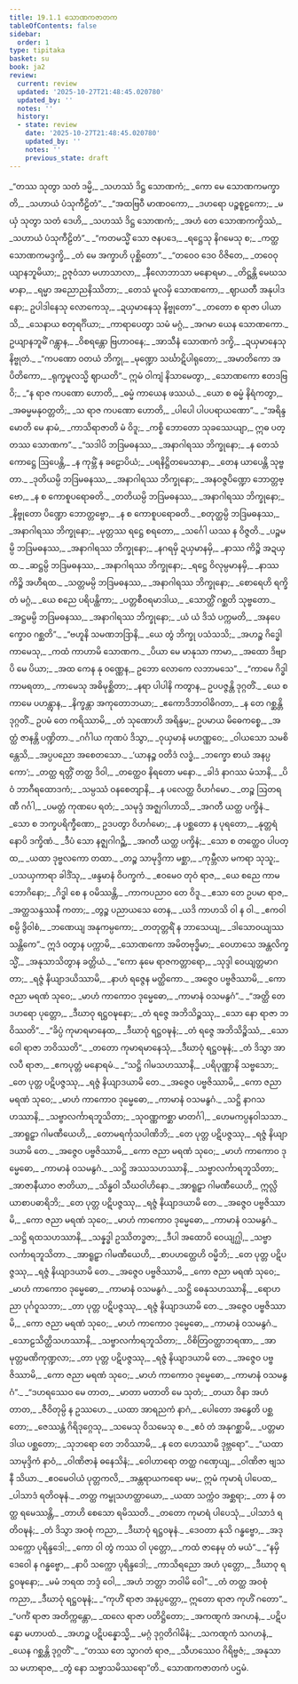```yaml
---
title: 19.1.1 သောဏကဇာတက
tableOfContents: false
sidebar:
  order: 1
type: tipitaka
basket: su
book: ja2
review:
  current: review
  updated: '2025-10-27T21:48:45.020780'
  updated_by: ''
  notes: ''
  history:
  - state: review
    date: '2025-10-27T21:48:45.020780'
    updated_by: ''
    notes: ''
    previous_state: draft
---
```



<ReviewStatus review={frontmatter.review} showDetails={true} />

<HypothesisAnnotation frontmatter={frontmatter} />

<DynamicBreadcrumb />

<Division number="1" book="ja2" e="ch" v="23" p="53">

<Paragraph number="443" type="verses" book="ja2">
_“တဿ သုတွာ သတံ ဒမ္မိ,_  
_သဟဿံ ဒိဋ္ဌ သောဏကံ;_  
_ကော မေ သောဏကမက္ခာတိ,_  
_သဟာယံ ပံသုကီဠိတံ”._  

</Paragraph>

</Division>
<Division number="2" book="ja2" e="ch" v="23" p="53">

<Paragraph number="444" type="verses" book="ja2">
_“အထဗြဝီ မာဏဝကော,_  
_ဒဟရော ပဉ္စစူဠကော;_  
_မယှံ သုတွာ သတံ ဒေဟိ,_  
_သဟဿံ ဒိဋ္ဌ သောဏကံ;_  
_အဟံ တေ သောဏကက္ခိဿံ,_  
_သဟာယံ ပံသုကီဠိတံ”._  

</Paragraph>

</Division>
<Division number="3" book="ja2" e="ch" v="23" p="53">

<Paragraph number="445" type="verses" book="ja2">
_“ကတမသ္မိံ သော ဇနပဒေ,_  
_ရဋ္ဌေသု နိဂမေသု စ;_  
_ကတ္ထ သောဏကမဒ္ဒက္ခိ,_  
_တံ မေ အက္ခာဟိ ပုစ္ဆိတော”._  

</Paragraph>

</Division>
<Division number="4" book="ja2" e="ch" v="23" p="53">

<Paragraph number="446" type="verses" book="ja2">
_“တဝေဝ ဒေဝ ဝိဇိတေ,_  
_တဝေဝုယျာနဘူမိယာ;_  
ဥဇုဝံသာ မဟာသာလာ,_  
_နီလောဘာသာ မနောရမာ._  

</Paragraph>

</Division>
<Division number="5" book="ja2" e="ch" v="23" p="53">

<Paragraph number="447" type="verses" book="ja2">
_တိဋ္ဌန္တိ မေဃသမာနာ,_  
_ရမ္မာ အညောညနိဿိတာ;_  
_တေသံ မူလမှိ သောဏကော,_  
_ဈာယတီ အနုပါဒနော;_  
ဥပါဒါနေသု လောကေသု,_  
_ဍယှမာနေသု နိဗ္ဗုတော”._  

</Paragraph>

</Division>
<Division number="6" book="ja2" e="ch" v="23" p="53">

<Paragraph number="448" type="verses" book="ja2">
_တတော စ ရာဇာ ပါယာသိ,_  
_သေနာယ စတုရင်္ဂိယာ;_  
_ကာရာပေတွာ သမံ မဂ္ဂံ,_  
_အဂမာ ယေန သောဏကော._  

</Paragraph>

</Division>
<Division number="7" book="ja2" e="ch" v="23" p="53">

<Paragraph number="449" type="verses" book="ja2">
ဥယျာနဘူမိံ ဂန္တွာန,_  
_ဝိစရန္တော ဗြဟာဝနေ;_  
_အာသီနံ သောဏကံ ဒက္ခိ,_  
_ဍယှမာနေသု နိဗ္ဗုတံ._  

</Paragraph>

</Division>
<Division number="8" book="ja2" e="ch" v="23" p="53">

<Paragraph number="450" type="verses" book="ja2">
_“ကပဏော ဝတယံ ဘိက္ခု,_  
_မုဏ္ဍော သင်္ဃာဋိပါရုတော;_  
_အမာတိကော အပိတိကော,_  
_ရုက္ခမူလသ္မိ ဈာယတိ”._  

</Paragraph>

</Division>
<Division number="9" book="ja2" e="ch" v="23" p="53">

<Paragraph number="451" type="verses" book="ja2">
ဣမံ ဝါကျံ နိသာမေတွာ,_  
_သောဏကော ဧတဒဗြဝိ;_  
_“န ရာဇ ကပဏော ဟောတိ,_  
_ဓမ္မံ ကာယေန ဖဿယံ._  

</Paragraph>

</Division>
<Division number="10" book="ja2" e="ch" v="23" p="54">

<Paragraph number="452" type="verses" book="ja2">
_ယော စ ဓမ္မံ နိရံကတွာ,_  
_အဓမ္မမနုဝတ္တတိ;_  
_သ ရာဇ ကပဏော ဟောတိ,_  
_ပါပေါ ပါပပရာယဏော”._  

</Paragraph>

</Division>
<Division number="11" book="ja2" e="ch" v="23" p="54">

<Paragraph number="453" type="verses" book="ja2">
_“အရိန္ဒမောတိ မေ နာမံ,_  
_ကာသိရာဇာတိ မံ ဝိဒူ;_  
_ကစ္စိ ဘောတော သုခဿေယျာ,_  
ဣဓ ပတ္တဿ သောဏက”._  

</Paragraph>

</Division>
<Division number="12" book="ja2" e="ch" v="23" p="54">

<Paragraph number="454" type="verses" book="ja2">
_“သဒါပိ ဘဒြမဓနဿ,_  
_အနာဂါရဿ ဘိက္ခုနော;_  
_န တေသံ ကောဋ္ဌေ ဩပေန္တိ,_  
_န ကုမ္ဘိံ န ခဠောပိယံ;_  
_ပရနိဋ္ဌိတမေသာနာ,_  
_တေန ယာပေန္တိ သုဗ္ဗတာ._  

</Paragraph>

</Division>
<Division number="13" book="ja2" e="ch" v="23" p="54">

<Paragraph number="455" type="verses" book="ja2">
_ဒုတိယမ္ပိ ဘဒြမဓနဿ,_  
_အနာဂါရဿ ဘိက္ခုနော;_  
_အနဝဇ္ဇပိဏ္ဍော ဘောတ္တဗ္ဗော,_  
_န စ ကောစူပရောဓတိ._  

</Paragraph>

</Division>
<Division number="14" book="ja2" e="ch" v="23" p="54">

<Paragraph number="456" type="verses" book="ja2">
_တတိယမ္ပိ ဘဒြမဓနဿ,_  
_အနာဂါရဿ ဘိက္ခုနော;_  
_နိဗ္ဗုတော ပိဏ္ဍော ဘောတ္တဗ္ဗော,_  
_န စ ကောစူပရောဓတိ._  

</Paragraph>

</Division>
<Division number="15" book="ja2" e="ch" v="23" p="54">

<Paragraph number="457" type="verses" book="ja2">
_စတုတ္ထမ္ပိ ဘဒြမဓနဿ,_  
_အနာဂါရဿ ဘိက္ခုနော;_  
_မုတ္တဿ ရဋ္ဌေ စရတော,_  
_သင်္ဂေါ ယဿ န ဝိဇ္ဇတိ._  

</Paragraph>

</Division>
<Division number="16" book="ja2" e="ch" v="23" p="54">

<Paragraph number="458" type="verses" book="ja2">
_ပဉ္စမမ္ပိ ဘဒြမဓနဿ,_  
_အနာဂါရဿ ဘိက္ခုနော;_  
_နဂရမှိ ဍယှမာနမှိ,_  
_နာဿ ကိဉ္စိ အဍယှထ._  

</Paragraph>

</Division>
<Division number="17" book="ja2" e="ch" v="23" p="54">

<Paragraph number="459" type="verses" book="ja2">
_ဆဋ္ဌမ္ပိ ဘဒြမဓနဿ,_  
_အနာဂါရဿ ဘိက္ခုနော;_  
_ရဋ္ဌေ ဝိလုမ္ပမာနမှိ,_  
_နာဿ ကိဉ္စိ အဟီရထ._  

</Paragraph>

</Division>
<Division number="18" book="ja2" e="ch" v="23" p="54">

<Paragraph number="460" type="verses" book="ja2">
_သတ္တမမ္ပိ ဘဒြမဓနဿ,_  
_အနာဂါရဿ ဘိက္ခုနော;_  
_စောရေဟိ ရက္ခိတံ မဂ္ဂံ,_  
_ယေ စညေ ပရိပန္ထိကာ;_  
_ပတ္တစီဝရမာဒါယ,_  
_သောတ္ထိံ ဂစ္ဆတိ သုဗ္ဗတော._  

</Paragraph>

</Division>
<Division number="19" book="ja2" e="ch" v="23" p="54">

<Paragraph number="461" type="verses" book="ja2">
_အဋ္ဌမမ္ပိ ဘဒြမဓနဿ,_  
_အနာဂါရဿ ဘိက္ခုနော;_  
_ယံ ယံ ဒိသံ ပက္ကမတိ,_  
_အနပေက္ခောဝ ဂစ္ဆတိ”._  

</Paragraph>

</Division>
<Division number="20" book="ja2" e="ch" v="23" p="54">

<Paragraph number="462" type="verses" book="ja2">
_“ဗဟူနိ သမဏဘဒြာနိ,_  
_ယေ တွံ ဘိက္ခု ပသံသသိ;_  
_အဟဉ္စ ဂိဒ္ဓေါ ကာမေသု,_  
_ကထံ ကာဟာမိ သောဏက._  

</Paragraph>

</Division>
<Division number="21" book="ja2" e="ch" v="23" p="33">

<Paragraph number="463" type="verses" book="ja2">
_ပိယာ မေ မာနုသာ ကာမာ,_  
_အထော ဒိဗျာပိ မေ ပိယာ;_  
_အထ ကေန နု ဝဏ္ဏေန,_  
ဥဘော လောကေ လဘာမသေ”._  

</Paragraph>

</Division>
<Division number="22" book="ja2" e="ch" v="23" p="68">

<Paragraph number="464" type="verses" book="ja2">
_“ကာမေ ဂိဒ္ဓါ ကာမရတာ,_  
_ကာမေသု အဓိမုစ္ဆိတာ;_  
_နရာ ပါပါနိ ကတွာန,_  
ဥပပဇ္ဇန္တိ ဒုဂ္ဂတိံ._  

</Paragraph>

</Division>
<Division number="23" book="ja2" e="ch" v="23" p="55">

<Paragraph number="465" type="verses" book="ja2">
_ယေ စ ကာမေ ပဟန္တွာန,_  
_နိက္ခန္တာ အကုတောဘယာ;_  
_ဧကောဒိဘာဝါဓိဂတာ,_  
_န တေ ဂစ္ဆန္တိ ဒုဂ္ဂတိံ._  

</Paragraph>

</Division>
<Division number="24" book="ja2" e="ch" v="23" p="55">

<Paragraph number="466" book="ja2">
ဥပမံ တေ ကရိဿာမိ,_  
_တံ သုဏောဟိ အရိန္ဒမ;_  
ဥပမာယ မိဓေကစ္စေ,_  
_အတ္ထံ ဇာနန္တိ ပဏ္ဍိတာ._  

</Paragraph>

</Division>
<Division number="25" book="ja2" e="ch" v="23" p="55">

<Paragraph number="467" type="verses" book="ja2">
_ဂင်္ဂါယ ကုဏပံ ဒိသွာ,_  
_ဝုယှမာနံ မဟဏ္ဏဝေ;_  
_ဝါယသော သမစိန္တေသိ,_  
_အပ္ပပညော အစေတသော._  

</Paragraph>

</Division>
<Division number="26" book="ja2" e="ch" v="23" p="55">

<Paragraph number="468" type="verses" book="ja2">
_‘ယာနဉ္စ ဝတိဒံ လဒ္ဓံ,_  
_ဘက္ခော စာယံ အနပ္ပကော’;_  
_တတ္ထ ရတ္တိံ တတ္ထ ဒိဝါ,_  
_တတ္ထေဝ နိရတော မနော._  

</Paragraph>

</Division>
<Division number="27" book="ja2" e="ch" v="23" p="55">

<Paragraph number="469" type="verses" book="ja2">
_ခါဒံ နာဂဿ မံသာနိ,_  
_ပိဝံ ဘာဂီရထောဒကံ;_  
_သမ္ပဿံ ဝနစေတျာနိ,_  
_န ပလေတ္ထ ဝိဟင်္ဂမော._  

</Paragraph>

</Division>
<Division number="28" book="ja2" e="ch" v="23" p="55">

<Paragraph number="470" type="verses" book="ja2">
_တဉ္စ ဩတရဏီ ဂင်္ဂါ,_  
_ပမတ္တံ ကုဏပေ ရတံ;_  
_သမုဒ္ဒံ အဇ္ဈဂါဟာသိ,_  
_အဂတီ ယတ္ထ ပက္ခိနံ._  

</Paragraph>

</Division>
<Division number="29" book="ja2" e="ch" v="23" p="55">

<Paragraph number="471" type="verses" book="ja2">
_သော စ ဘက္ခပရိက္ခီဏော,_  
ဥဒပတွာ ဝိဟင်္ဂမော;_  
_န ပစ္ဆတော န ပုရတော,_  
_နုတ္တရံ နောပိ ဒက္ခိဏံ._  

</Paragraph>

</Division>
<Division number="30" book="ja2" e="ch" v="23" p="55">

<Paragraph number="472" type="verses" book="ja2">
_ဒီပံ သော နဇ္ဈဂါဂဉ္ဆိ,_  
_အဂတီ ယတ္ထ ပက္ခိနံ;_  
_သော စ တတ္ထေဝ ပါပတ္ထ,_  
_ယထာ ဒုဗ္ဗလကော တထာ._  

</Paragraph>

</Division>
<Division number="31" book="ja2" e="ch" v="23" p="55">

<Paragraph number="473" type="verses" book="ja2">
_တဉ္စ သာမုဒ္ဒိကာ မစ္ဆာ,_  
_ကုမ္ဘီလာ မကရာ သုသူ;_  
_ပသယှကာရာ ခါဒိံသု,_  
_ဖန္ဒမာနံ ဝိပက္ခကံ._  

</Paragraph>

</Division>
<Division number="32" book="ja2" e="ch" v="23" p="56">

<Paragraph number="474" type="verses" book="ja2">
_ဧဝမေဝ တုဝံ ရာဇ,_  
_ယေ စညေ ကာမဘောဂိနော;_  
_ဂိဒ္ဓါ စေ န ဝမိဿန္တိ,_  
_ကာကပညာဝ တေ ဝိဒူ._  

</Paragraph>

</Division>
<Division number="33" book="ja2" e="ch" v="23" p="56">

<Paragraph number="475" type="verses" book="ja2">
_ဧသာ တေ ဥပမာ ရာဇ,_  
_အတ္ထသန္ဒဿနီ ကတာ;_  
_တွဉ္စ ပညာယသေ တေန,_  
_ယဒိ ကာဟသိ ဝါ န ဝါ._  

</Paragraph>

</Division>
<Division number="34" book="ja2" e="ch" v="23" p="56">

<Paragraph number="476" type="verses" book="ja2">
_ဧကဝါစမ္ပိ ဒွိဝါစံ,_  
_ဘဏေယျ အနုကမ္ပကော;_  
_တတုတ္တရိံ န ဘာသေယျ,_  
_ဒါသောဝယျဿ သန္တိကေ”._  

</Paragraph>

</Division>
<Division number="35" book="ja2" e="ch" v="23" p="56">

<Paragraph number="477" type="verses" book="ja2">
ဣဒံ ဝတွာန ပက္ကာမိ,_  
_သောဏကော အမိတဗုဒ္ဓိမာ;_  
_ဝေဟာသေ အန္တလိက္ခသ္မိံ,_  
_အနုသာသိတွာန ခတ္တိယံ._  

</Paragraph>

</Division>
<Division number="36" book="ja2" e="ch" v="23" p="56">

<Paragraph number="478" type="verses" book="ja2">
_“ကော နုမေ ရာဇကတ္တာရော,_  
_သုဒ္ဒါ ဝေယျတ္တမာဂတာ;_  
_ရဇ္ဇံ နိယျာဒယိဿာမိ,_  
_နာဟံ ရဇ္ဇေန မတ္ထိကော._  

</Paragraph>

</Division>
<Division number="37" book="ja2" e="ch" v="23" p="56">

<Paragraph number="479" type="verses" book="ja2">
_အဇ္ဇေဝ ပဗ္ဗဇိဿာမိ,_  
_ကော ဇညာ မရဏံ သုဝေ;_  
_မာဟံ ကာကောဝ ဒုမ္မေဓော,_  
_ကာမာနံ ဝသမနွဂံ”._  

</Paragraph>

</Division>
<Division number="38" book="ja2" e="ch" v="23" p="56">

<Paragraph number="480" type="verses" book="ja2">
_“အတ္ထိ တေ ဒဟရော ပုတ္တော,_  
_ဒီဃာဝု ရဋ္ဌဝဍ္ဎနော;_  
_တံ ရဇ္ဇေ အဘိသိဉ္စဿု,_  
_သော နော ရာဇာ ဘဝိဿတိ”._  

</Paragraph>

</Division>
<Division number="39" book="ja2" e="ch" v="23" p="56">

<Paragraph number="481" type="verses" book="ja2">
_“ခိပ္ပံ ကုမာရမာနေထ,_  
_ဒီဃာဝုံ ရဋ္ဌဝဍ္ဎနံ;_  
_တံ ရဇ္ဇေ အဘိသိဉ္စိဿံ,_  
_သော ဝေါ ရာဇာ ဘဝိဿတိ”._  

</Paragraph>

</Division>
<Division number="40" book="ja2" e="ch" v="23" p="56">

<Paragraph number="482" type="verses" book="ja2">
_တတော ကုမာရမာနေသုံ,_  
_ဒီဃာဝုံ ရဋ္ဌဝဍ္ဎနံ;_  
_တံ ဒိသွာ အာလပီ ရာဇာ,_  
_ဧကပုတ္တံ မနောရမံ._  

</Paragraph>

</Division>
<Division number="41" book="ja2" e="ch" v="23" p="56">

<Paragraph number="483" type="verses" book="ja2">
_“သဋ္ဌိ ဂါမသဟဿာနိ,_  
_ပရိပုဏ္ဏာနိ သဗ္ဗသော;_  
_တေ ပုတ္တ ပဋိပဇ္ဇဿု,_  
_ရဇ္ဇံ နိယျာဒယာမိ တေ._  

</Paragraph>

</Division>
<Division number="42" book="ja2" e="ch" v="23" p="56">

<Paragraph number="484" type="verses" book="ja2">
_အဇ္ဇေဝ ပဗ္ဗဇိဿာမိ,_  
_ကော ဇညာ မရဏံ သုဝေ;_  
_မာဟံ ကာကောဝ ဒုမ္မေဓော,_  
_ကာမာနံ ဝသမနွဂံ._  

</Paragraph>

</Division>
<Division number="43" book="ja2" e="ch" v="23" p="56">

<Paragraph number="485" type="verses" book="ja2">
_သဋ္ဌိ နာဂသဟဿာနိ,_  
_သဗ္ဗာလင်္ကာရဘူသိတာ;_  
_သုဝဏ္ဏကစ္ဆာ မာတင်္ဂါ,_  
_ဟေမကပ္ပနဝါသသာ._  

</Paragraph>

</Division>
<Division number="44" book="ja2" e="ch" v="23" p="57">

<Paragraph number="486" type="verses" book="ja2">
_အာရူဠှာ ဂါမဏီယေဟိ,_  
_တောမရင်္ကုသပါဏိဘိ;_  
_တေ ပုတ္တ ပဋိပဇ္ဇဿု,_  
_ရဇ္ဇံ နိယျာဒယာမိ တေ._  

</Paragraph>

</Division>
<Division number="45" book="ja2" e="ch" v="23" p="57">

<Paragraph number="487" type="verses" book="ja2">
_အဇ္ဇေဝ ပဗ္ဗဇိဿာမိ,_  
_ကော ဇညာ မရဏံ သုဝေ;_  
_မာဟံ ကာကောဝ ဒုမ္မေဓော,_  
_ကာမာနံ ဝသမနွဂံ._  

</Paragraph>

</Division>
<Division number="46" book="ja2" e="ch" v="23" p="57">

<Paragraph number="488" type="verses" book="ja2">
_သဋ္ဌိ အဿသဟဿာနိ,_  
_သဗ္ဗာလင်္ကာရဘူသိတာ;_  
_အာဇာနီယာဝ ဇာတိယာ,_  
_သိန္ဓဝါ သီဃဝါဟိနော._  

</Paragraph>

</Division>
<Division number="47" book="ja2" e="ch" v="23" p="57">

<Paragraph number="489" type="verses" book="ja2">
_အာရူဠှာ ဂါမဏီယေဟိ,_  
ဣလ္လိယာစာပဓာရိဘိ;_  
_တေ ပုတ္တ ပဋိပဇ္ဇဿု,_  
_ရဇ္ဇံ နိယျာဒယာမိ တေ._  

</Paragraph>

</Division>
<Division number="48" book="ja2" e="ch" v="23" p="57">

<Paragraph number="490" type="verses" book="ja2">
_အဇ္ဇေဝ ပဗ္ဗဇိဿာမိ,_  
_ကော ဇညာ မရဏံ သုဝေ;_  
_မာဟံ ကာကောဝ ဒုမ္မေဓော,_  
_ကာမာနံ ဝသမနွဂံ._  

</Paragraph>

</Division>
<Division number="49" book="ja2" e="ch" v="23" p="57">

<Paragraph number="491" type="verses" book="ja2">
_သဋ္ဌိ ရထသဟဿာနိ,_  
_သန္နဒ္ဓါ ဥဿိတဒ္ဓဇာ;_  
_ဒီပါ အထောပိ ဝေယျဂ္ဃါ,_  
_သဗ္ဗာလင်္ကာရဘူသိတာ._  

</Paragraph>

</Division>
<Division number="50" book="ja2" e="ch" v="23" p="57">

<Paragraph number="492" type="verses" book="ja2">
_အာရူဠှာ ဂါမဏီယေဟိ,_  
_စာပဟတ္ထေဟိ ဝမ္မိဘိ;_  
_တေ ပုတ္တ ပဋိပဇ္ဇဿု,_  
_ရဇ္ဇံ နိယျာဒယာမိ တေ._  

</Paragraph>

</Division>
<Division number="51" book="ja2" e="ch" v="23" p="57">

<Paragraph number="493" type="verses" book="ja2">
_အဇ္ဇေဝ ပဗ္ဗဇိဿာမိ,_  
_ကော ဇညာ မရဏံ သုဝေ;_  
_မာဟံ ကာကောဝ ဒုမ္မေဓော,_  
_ကာမာနံ ဝသမနွဂံ._  

</Paragraph>

</Division>
<Division number="52" book="ja2" e="ch" v="23" p="57">

<Paragraph number="494" type="verses" book="ja2">
_သဋ္ဌိ ဓေနုသဟဿာနိ,_  
_ရောဟညာ ပုင်္ဂဝူသဘာ;_  
_တာ ပုတ္တ ပဋိပဇ္ဇဿု,_  
_ရဇ္ဇံ နိယျာဒယာမိ တေ._  

</Paragraph>

</Division>
<Division number="53" book="ja2" e="ch" v="23" p="57">

<Paragraph number="495" type="verses" book="ja2">
_အဇ္ဇေဝ ပဗ္ဗဇိဿာမိ,_  
_ကော ဇညာ မရဏံ သုဝေ;_  
_မာဟံ ကာကောဝ ဒုမ္မေဓော,_  
_ကာမာနံ ဝသမနွဂံ._  

</Paragraph>

</Division>
<Division number="54" book="ja2" e="ch" v="23" p="57">

<Paragraph number="496" type="verses" book="ja2">
_သောဠသိတ္ထိသဟဿာနိ,_  
_သဗ္ဗာလင်္ကာရဘူသိတာ;_  
_ဝိစိတြဝတ္ထာဘရဏာ,_  
_အာမုတ္တမဏိကုဏ္ဍလာ;_  
_တာ ပုတ္တ ပဋိပဇ္ဇဿု,_  
_ရဇ္ဇံ နိယျာဒယာမိ တေ._  

</Paragraph>

</Division>
<Division number="55" book="ja2" e="ch" v="23" p="57">

<Paragraph number="497" type="verses" book="ja2">
_အဇ္ဇေဝ ပဗ္ဗဇိဿာမိ,_  
_ကော ဇညာ မရဏံ သုဝေ;_  
_မာဟံ ကာကောဝ ဒုမ္မေဓော,_  
_ကာမာနံ ဝသမနွဂံ”._  

</Paragraph>

</Division>
<Division number="56" book="ja2" e="ch" v="23" p="58">

<Paragraph number="498" type="verses" book="ja2">
_“ဒဟရဿေဝ မေ တာတ,_  
_မာတာ မတာတိ မေ သုတံ;_  
_တယာ ဝိနာ အဟံ တာတ,_  
_ဇီဝိတုမ္ပိ န ဥဿဟေ._  

</Paragraph>

</Division>
<Division number="57" book="ja2" e="ch" v="23" p="58">

<Paragraph number="499" type="verses" book="ja2">
_ယထာ အာရညကံ နာဂံ,_  
_ပေါတော အနွေတိ ပစ္ဆတော;_  
_ဇေဿန္တံ ဂိရိဒုဂ္ဂေသု,_  
_သမေသု ဝိသမေသု စ._  

</Paragraph>

</Division>
<Division number="58" book="ja2" e="ch" v="23" p="58">

<Paragraph number="500" type="verses" book="ja2">
_ဧဝံ တံ အနုဂစ္ဆာမိ,_  
_ပတ္တမာဒါယ ပစ္ဆတော;_  
_သုဘရော တေ ဘဝိဿာမိ,_  
_န တေ ဟေဿာမိ ဒုဗ္ဘရော”._  

</Paragraph>

</Division>
<Division number="59" book="ja2" e="ch" v="23" p="58">

<Paragraph number="501" type="verses" book="ja2">
_“ယထာ သာမုဒ္ဒိကံ နာဝံ,_  
_ဝါဏိဇာနံ ဓနေသိနံ;_  
_ဝေါဟာရော တတ္ထ ဂဏှေယျ,_  
_ဝါဏိဇာ ဗျသနီ သိယာ._  

</Paragraph>

</Division>
<Division number="60" book="ja2" e="ch" v="23" p="58">

<Paragraph number="502" type="verses" book="ja2">
_ဧဝမေဝါယံ ပုတ္တကလိ,_  
_အန္တရာယကရော မမ;_  
ဣမံ ကုမာရံ ပါပေထ,_  
_ပါသာဒံ ရတိဝဍ္ဎနံ._  

</Paragraph>

</Division>
<Division number="61" book="ja2" e="ch" v="23" p="58">

<Paragraph number="503" type="verses" book="ja2">
_တတ္ထ ကမ္ဗုသဟတ္ထာယော,_  
_ယထာ သက္ကံဝ အစ္ဆရာ;_  
_တာ နံ တတ္ထ ရမေဿန္တိ,_  
_တာဟိ စေသော ရမိဿတိ._  

</Paragraph>

</Division>
<Division number="62" book="ja2" e="ch" v="23" p="58">

<Paragraph number="504" type="verses" book="ja2">
_တတော ကုမာရံ ပါပေသုံ,_  
_ပါသာဒံ ရတိဝဍ္ဎနံ;_  
_တံ ဒိသွာ အဝစုံ ကညာ,_  
_ဒီဃာဝုံ ရဋ္ဌဝဍ္ဎနံ._  

</Paragraph>

</Division>
<Division number="63" book="ja2" e="ch" v="23" p="58">

<Paragraph number="505" type="verses" book="ja2">
_ဒေဝတာ နုသိ ဂန္ဓဗ္ဗော,_  
_အဒု သက္ကော ပုရိန္ဒဒေါ;_  
_ကော ဝါ တွံ ကဿ ဝါ ပုတ္တော,_  
_ကထံ ဇာနေမု တံ မယံ”._  

</Paragraph>

</Division>
<Division number="64" book="ja2" e="ch" v="23" p="58">

<Paragraph number="506" type="verses" book="ja2">
_“နမှိ ဒေဝေါ န ဂန္ဓဗ္ဗော,_  
_နာပိ သက္ကော ပုရိန္ဒဒေါ;_  
_ကာသိရညော အဟံ ပုတ္တော,_  
_ဒီဃာဝု ရဋ္ဌဝဍ္ဎနော;_  
_မမံ ဘရထ ဘဒ္ဒံ ဝေါ,_  
_အဟံ ဘတ္တာ ဘဝါမိ ဝေါ”._  

</Paragraph>

</Division>
<Division number="65" book="ja2" e="ch" v="23" p="58">

<Paragraph number="507" type="verses" book="ja2">
_တံ တတ္ထ အဝစုံ ကညာ,_  
_ဒီဃာဝုံ ရဋ္ဌဝဍ္ဎနံ;_  
_“ကုဟိံ ရာဇာ အနုပ္ပတ္တော,_  
ဣတော ရာဇာ ကုဟိံ ဂတော”._  

</Paragraph>

</Division>
<Division number="66" book="ja2" e="ch" v="23" p="58">

<Paragraph number="508" type="verses" book="ja2">
_“ပင်္ကံ ရာဇာ အတိက္ကန္တော,_  
_ထလေ ရာဇာ ပတိဋ္ဌိတော;_  
_အကဏ္ဋကံ အဂဟနံ,_  
_ပဋိပန္နော မဟာပထံ._  

</Paragraph>

</Division>
<Division number="67" book="ja2" e="ch" v="23" p="58">

<Paragraph number="509" type="verses" book="ja2">
_အဟဉ္စ ပဋိပန္နောသ္မိ,_  
_မဂ္ဂံ ဒုဂ္ဂတိဂါမိနံ;_  
_သကဏ္ဋကံ သဂဟနံ,_  
_ယေန ဂစ္ဆန္တိ ဒုဂ္ဂတိံ”._  

</Paragraph>

</Division>
<Division number="68" book="ja2" e="ch" v="23" p="59">

<Paragraph number="510" type="verses" book="ja2">
_“တဿ တေ သွာဂတံ ရာဇ,_  
_သီဟဿေဝ ဂိရိဗ္ဗဇံ;_  
_အနုသာသ မဟာရာဇ,_  
_တွံ နော သဗ္ဗာသမိဿရော”တိ._  


</Paragraph>
</Division>

<Paragraph number="511" type="center" book="ja2">
သောဏကဇာတကံ ပဌမံ.
</Paragraph>